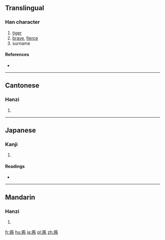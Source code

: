 {{also|虎}}<!-- may be replaced by zh-forms -->
==Translingual==

===Han character===
{{Han char|rn=4|rad=丿|as=06|sn=7|four=|canj=HQB}}

# [[tiger]]
# [[brave]], [[fierce]]
# surname

====References====
* {{Han ref|kx=0083.021|dkj=00148|hdz=10069.230|uh=4E55|ud=20053}}

----

==Cantonese==

===Hanzi===
{{yue-hanzi|jyut=fu2|y=fú}}

# {{defn|lang=yue|sort=丿06}}

----

==Japanese==

===Kanji===
{{ja-kanji|grade=|rs=丿06}}

# {{defn|lang=ja|sort=丿06}}

====Readings====
* {{ja-readings|on=[[こ]] (ko)|kun=[[とら]] (tora)}}

----

==Mandarin==

===Hanzi===
{{cmn-hanzi|pin=[[hǔ]] ([[hu3]])|wg=hu<sup>3</sup>}}

# {{defn|lang=cmn|sort=丿06}}

[[fr:乕]]
[[hu:乕]]
[[ja:乕]]
[[pl:乕]]
[[zh:乕]]